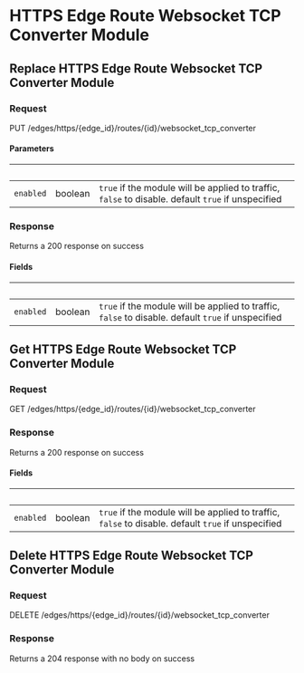 
# HTTPS Edge Route Websocket TCP Converter Module

## Replace HTTPS Edge Route Websocket TCP Converter Module

### Request

PUT /edges/https/\{edge_id\}/routes/\{id\}/websocket_tcp_converter

<EdgeRouteWebsocketTCPConverterModuleReplaceRequest />

#### Parameters

| &nbsp;    | &nbsp;  | &nbsp;                                                                                             |
| --------- | ------- | -------------------------------------------------------------------------------------------------- |
| `enabled` | boolean | `true` if the module will be applied to traffic, `false` to disable. default `true` if unspecified |

### Response

Returns a 200 response on success

<EdgeRouteWebsocketTCPConverterModuleReplaceResponse />

#### Fields

| &nbsp;    | &nbsp;  | &nbsp;                                                                                             |
| --------- | ------- | -------------------------------------------------------------------------------------------------- |
| `enabled` | boolean | `true` if the module will be applied to traffic, `false` to disable. default `true` if unspecified |

## Get HTTPS Edge Route Websocket TCP Converter Module

### Request

GET /edges/https/\{edge_id\}/routes/\{id\}/websocket_tcp_converter

<EdgeRouteWebsocketTCPConverterModuleGetRequest />

### Response

Returns a 200 response on success

<EdgeRouteWebsocketTCPConverterModuleGetResponse />

#### Fields

| &nbsp;    | &nbsp;  | &nbsp;                                                                                             |
| --------- | ------- | -------------------------------------------------------------------------------------------------- |
| `enabled` | boolean | `true` if the module will be applied to traffic, `false` to disable. default `true` if unspecified |

## Delete HTTPS Edge Route Websocket TCP Converter Module

### Request

DELETE /edges/https/\{edge_id\}/routes/\{id\}/websocket_tcp_converter

<EdgeRouteWebsocketTCPConverterModuleDeleteRequest />

### Response

Returns a 204 response with no body on success
